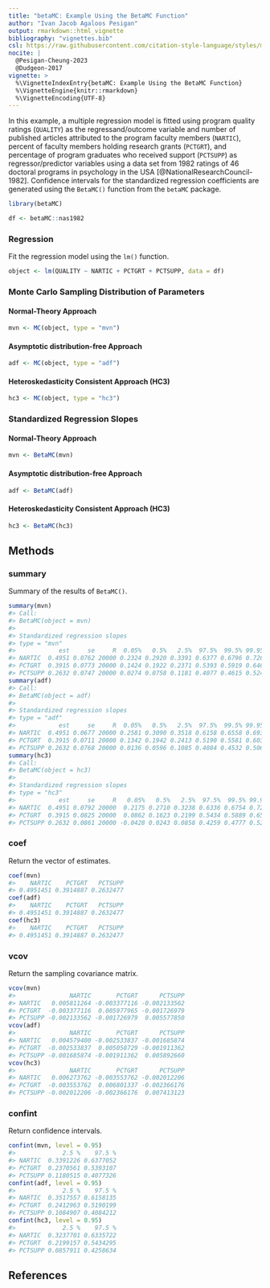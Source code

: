 ```yaml
---
title: "betaMC: Example Using the BetaMC Function"
author: "Ivan Jacob Agaloos Pesigan"
output: rmarkdown::html_vignette
bibliography: "vignettes.bib"
csl: https://raw.githubusercontent.com/citation-style-language/styles/master/apa.csl
nocite: |
  @Pesigan-Cheung-2023
  @Dudgeon-2017
vignette: >
  %\VignetteIndexEntry{betaMC: Example Using the BetaMC Function}
  %\VignetteEngine{knitr::rmarkdown}
  %\VignetteEncoding{UTF-8}
---
```




In this example, a multiple regression model is fitted
using program quality ratings (`QUALITY`) as the regressand/outcome variable
and number of published articles attributed to the program faculty members (`NARTIC`),
percent of faculty members holding research grants (`PCTGRT`), and
percentage of program graduates who received support (`PCTSUPP`) as regressor/predictor variables
using a data set from 1982 ratings of 46 doctoral programs in psychology in the USA [@NationalResearchCouncil-1982].
Confidence intervals for the standardized regression coefficients are generated
using the `BetaMC()` function from the `betaMC` package.


``` r
library(betaMC)
```




``` r
df <- betaMC::nas1982
```

### Regression

Fit the regression model using the `lm()` function.


``` r
object <- lm(QUALITY ~ NARTIC + PCTGRT + PCTSUPP, data = df)
```

### Monte Carlo Sampling Distribution of Parameters

#### Normal-Theory Approach


``` r
mvn <- MC(object, type = "mvn")
```

#### Asymptotic distribution-free Approach


``` r
adf <- MC(object, type = "adf")
```

#### Heteroskedasticity Consistent Approach (HC3)


``` r
hc3 <- MC(object, type = "hc3")
```

### Standardized Regression Slopes

#### Normal-Theory Approach


``` r
mvn <- BetaMC(mvn)
```

#### Asymptotic distribution-free Approach


``` r
adf <- BetaMC(adf)
```

#### Heteroskedasticity Consistent Approach (HC3)


``` r
hc3 <- BetaMC(hc3)
```

## Methods

### summary

Summary of the results of `BetaMC()`.


``` r
summary(mvn)
#> Call:
#> BetaMC(object = mvn)
#> 
#> Standardized regression slopes
#> type = "mvn"
#>            est     se     R  0.05%   0.5%   2.5%  97.5%  99.5% 99.95%
#> NARTIC  0.4951 0.0762 20000 0.2324 0.2920 0.3391 0.6377 0.6796 0.7263
#> PCTGRT  0.3915 0.0773 20000 0.1424 0.1922 0.2371 0.5393 0.5919 0.6462
#> PCTSUPP 0.2632 0.0747 20000 0.0274 0.0758 0.1181 0.4077 0.4615 0.5244
summary(adf)
#> Call:
#> BetaMC(object = adf)
#> 
#> Standardized regression slopes
#> type = "adf"
#>            est     se     R  0.05%   0.5%   2.5%  97.5%  99.5% 99.95%
#> NARTIC  0.4951 0.0677 20000 0.2581 0.3090 0.3518 0.6158 0.6558 0.6931
#> PCTGRT  0.3915 0.0711 20000 0.1342 0.1942 0.2413 0.5190 0.5581 0.6031
#> PCTSUPP 0.2632 0.0768 20000 0.0136 0.0596 0.1085 0.4084 0.4532 0.5068
summary(hc3)
#> Call:
#> BetaMC(object = hc3)
#> 
#> Standardized regression slopes
#> type = "hc3"
#>            est     se     R   0.05%   0.5%   2.5%  97.5%  99.5% 99.95%
#> NARTIC  0.4951 0.0792 20000  0.2175 0.2710 0.3238 0.6336 0.6754 0.7240
#> PCTGRT  0.3915 0.0825 20000  0.0862 0.1623 0.2199 0.5434 0.5889 0.6537
#> PCTSUPP 0.2632 0.0861 20000 -0.0428 0.0243 0.0858 0.4259 0.4777 0.5290
```

### coef

Return the vector of estimates.


``` r
coef(mvn)
#>    NARTIC    PCTGRT   PCTSUPP 
#> 0.4951451 0.3914887 0.2632477
coef(adf)
#>    NARTIC    PCTGRT   PCTSUPP 
#> 0.4951451 0.3914887 0.2632477
coef(hc3)
#>    NARTIC    PCTGRT   PCTSUPP 
#> 0.4951451 0.3914887 0.2632477
```

### vcov

Return the sampling covariance matrix.


``` r
vcov(mvn)
#>               NARTIC       PCTGRT      PCTSUPP
#> NARTIC   0.005811264 -0.003377116 -0.002133562
#> PCTGRT  -0.003377116  0.005977965 -0.001726979
#> PCTSUPP -0.002133562 -0.001726979  0.005577850
vcov(adf)
#>               NARTIC       PCTGRT      PCTSUPP
#> NARTIC   0.004579400 -0.002533837 -0.001685874
#> PCTGRT  -0.002533837  0.005058729 -0.001911362
#> PCTSUPP -0.001685874 -0.001911362  0.005892660
vcov(hc3)
#>               NARTIC       PCTGRT      PCTSUPP
#> NARTIC   0.006273762 -0.003553762 -0.002012206
#> PCTGRT  -0.003553762  0.006801337 -0.002366176
#> PCTSUPP -0.002012206 -0.002366176  0.007413123
```

### confint

Return confidence intervals.


``` r
confint(mvn, level = 0.95)
#>             2.5 %    97.5 %
#> NARTIC  0.3391226 0.6377052
#> PCTGRT  0.2370561 0.5393107
#> PCTSUPP 0.1180515 0.4077326
confint(adf, level = 0.95)
#>             2.5 %    97.5 %
#> NARTIC  0.3517557 0.6158135
#> PCTGRT  0.2412963 0.5190199
#> PCTSUPP 0.1084907 0.4084212
confint(hc3, level = 0.95)
#>             2.5 %    97.5 %
#> NARTIC  0.3237701 0.6335722
#> PCTGRT  0.2199157 0.5434295
#> PCTSUPP 0.0857911 0.4258634
```

## References
